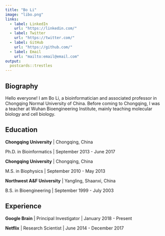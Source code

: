 ```yaml
---
title: "Bo Li"
image: "libo.png"
links:
  - label: LinkedIn
    url: "https://linkedin.com/"
  - label: Twitter
    url: "https://twitter.com/"
  - label: GitHub
    url: "https://github.com/"
  - label: Email
    url: "mailto:email@email.com"
output:
  postcards::trestles
---
```

 
## Biography

Hello everyone! I am Bo Li, a bioinformatician and associated professor in Chongqing Normal University of China. Before coming to Chongqing, I was a teacher at Wuhan Bioengineering Institute, mainly teaching molecular biology and cell biology.

## Education

**Chongqing University** | Chongqing, China

Ph.D. in Bioinformatics | September 2013 - June 2017

**Chongqing University** | Chongqing, China

M.S. in Biophysics | September 2010 - May 2013

**Northwest A&F University** | Yangling, Shaanxi, China

B.S. in Bioengineering | September 1999 - July 2003

## Experience

**Google Brain** | Principal Investigator | January 2018 - Present

**Netflix** | Research Scientist | June 2014 - December 2017
